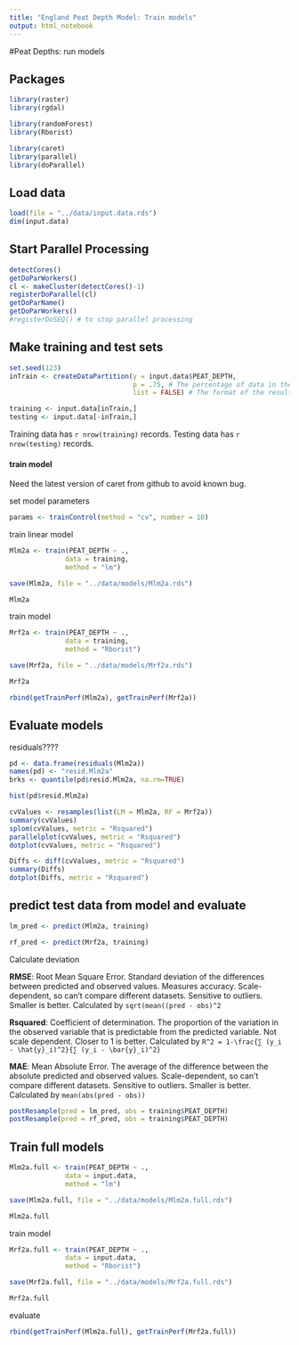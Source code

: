 ```yaml
---
title: "England Peat Depth Model: Train models"
output: html_notebook
---
```


#Peat Depths: run models

## Packages 
```r
library(raster)
library(rgdal)

library(randomForest)
library(Rborist)

library(caret)
library(parallel)
library(doParallel)
```

## Load data
```r
load(file = "../data/input.data.rds")
dim(input.data)
```


## Start Parallel Processing
```r
detectCores()
getDoParWorkers()
cl <- makeCluster(detectCores()-1)
registerDoParallel(cl)
getDoParName()
getDoParWorkers()
#registerDoSEQ() # to stop parallel processing
```


## Make training and test sets

```r
set.seed(123)
inTrain <- createDataPartition(y = input.data$PEAT_DEPTH, 
                               p = .75, # The percentage of data in the training set
                               list = FALSE) # The format of the results

training <- input.data[inTrain,]
testing <- input.data[-inTrain,]
```
Training data has `r nrow(training)` records.  Testing data has `r nrow(testing)` records.  

#### train model
Need the latest version of caret from github to avoid known bug.

set model parameters
```r
params <- trainControl(method = "cv", number = 10)
```

train linear model
```r
Mlm2a <- train(PEAT_DEPTH ~ ., 
              data = training, 
              method = "lm")

save(Mlm2a, file = "../data/models/Mlm2a.rds")

Mlm2a
```

train model
```r
Mrf2a <- train(PEAT_DEPTH ~ ., 
              data = training, 
              method = "Rborist")

save(Mrf2a, file = "../data/models/Mrf2a.rds")

Mrf2a
```


```r
rbind(getTrainPerf(Mlm2a), getTrainPerf(Mrf2a))
```


## Evaluate models


residuals????
```r
pd <- data.frame(residuals(Mlm2a))
names(pd) <- "resid.Mlm2a"
brks <- quantile(pd$resid.Mlm2a, na.rm=TRUE)

hist(pd$resid.Mlm2a)
```



```r
cvValues <- resamples(list(LM = Mlm2a, RF = Mrf2a))
summary(cvValues)
splom(cvValues, metric = "Rsquared")
parallelplot(cvValues, metric = "Rsquared")
dotplot(cvValues, metric = "Rsquared")
```

```r
Diffs <- diff(cvValues, metric = "Rsquared")
summary(Diffs)
dotplot(Diffs, metric = "Rsquared")
```

## predict test data from model and evaluate

```r
lm_pred <- predict(Mlm2a, training)

rf_pred <- predict(Mrf2a, training)
```

Calculate deviation

**RMSE**: Root Mean Square Error. Standard deviation of the differences between predicted and observed values.  Measures accuracy.  Scale-dependent, so can't compare different datasets.  Sensitive to outliers. Smaller is better.  Calculated by   `sqrt(mean((pred - obs)^2` 

**Rsquared**: Coefficient of determination.  The proportion of the variation in the observed variable that is predictable from the predicted variable.  Not scale dependent.  Closer to 1 is better. Calculated by `R^2 = 1-\frac{∑ (y_i - \hat{y}_i)^2}{∑ (y_i - \bar{y}_i)^2}`

**MAE**: Mean Absolute Error.  The average of the difference between the absolute predicted and observed values.  Scale-dependent, so can't compare different datasets.  Sensitive to outliers. Smaller is better.  Calculated by `mean(abs(pred - obs))`


```r
postResample(pred = lm_pred, obs = training$PEAT_DEPTH)
postResample(pred = rf_pred, obs = training$PEAT_DEPTH)
```

## Train full models

```r
Mlm2a.full <- train(PEAT_DEPTH ~ ., 
              data = input.data, 
              method = "lm")

save(Mlm2a.full, file = "../data/models/Mlm2a.full.rds")

Mlm2a.full
```

train model
```r
Mrf2a.full <- train(PEAT_DEPTH ~ ., 
              data = input.data, 
              method = "Rborist")

save(Mrf2a.full, file = "../data/models/Mrf2a.full.rds")

Mrf2a.full
```

evaluate
```r
rbind(getTrainPerf(Mlm2a.full), getTrainPerf(Mrf2a.full))
```

